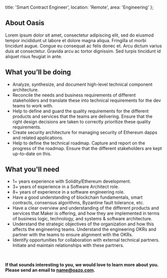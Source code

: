   title: 'Smart Contract Engineer',
  location: 'Remote',
  area: 'Engineering'
};

## About Oasis
Lorem ipsum dolor sit amet, consectetur adipiscing elit, sed do eiusmod tempor incididunt ut labore et dolore magna aliqua. Fringilla ut morbi tincidunt augue. Congue eu consequat ac felis donec et. Arcu dictum varius duis at consectetur. Gravida arcu ac tortor dignissim. Sed turpis tincidunt id aliquet risus feugiat in ante.

## What you’ll be doing
- Analyze, synthesize, and document high-level technical component architecture.
- Reconcile the needs and business requirements of different stakeholders and translate these into technical requirements for the dev teams to work with.
- Help to define and guard the quality requirements for the different products and services that the teams are delivering. Ensure that the right design decisions are taken to correctly prioritize these quality requirements.
- Create security architecture for managing security of Ethereum dapps and related applications.
- Help to define the technical roadmap. Capture and report on the progress of the roadmap. Ensure that the different stakeholders are kept up-to-date on this.

## What you'll need
- 1+ years experience with Solidity/Ethereum development.
- 3+ years of experience in a Software Architect role.
- 8+ years of experience in a software engineering role.
- Have a good understanding of blockchain fundamentals, smart contracts, consensus algorithms, Byzantine fault tolerance, etc.
- Have a clear overview and understanding of the different products and services that Maker is offering, and how they are implemented in terms of business logic, technology, and systems & software architecture.
- Understand the strategic objectives of the organization and how this affects the engineering teams. Understand the engineering OKRs and partner with the teams to ensure alignment with the OKRs.
- Identify opportunities for collaboration with external technical partners. Initiate and maintain relationships with these partners.

<br/>

**If that sounds interesting to you, we would love to learn more about you. Please send an email to [name@oazo.com](mailto:name@oazo.com).**
